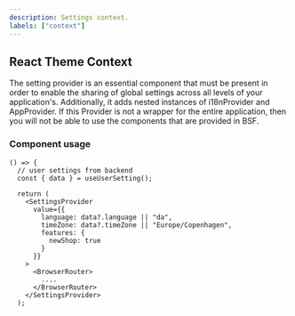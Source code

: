 ```yaml
---
description: Settings context.
labels: ["context"]
---
```


## React Theme Context

The setting provider is an essential component that must be present in order to enable the sharing of global settings across all levels of your application's.
Additionally, it adds nested instances of i18nProvider and AppProvider.
If this Provider is not a wrapper for the entire application, then you will not be able to use the components that are provided in BSF.

### Component usage

```tsx
() => {
  // user settings from backend
  const { data } = useUserSetting();

  return (
    <SettingsProvider
      value={{
        language: data?.language || "da",
        timeZone: data?.timeZone || "Europe/Copenhagen",
        features: {
          newShop: true
        }
      }}
    >
      <BrowserRouter>
        ....
      </BrowserRouter>
    </SettingsProvider>
  );
```
